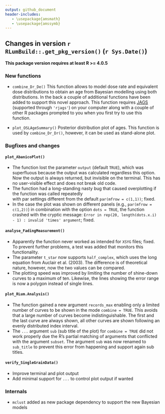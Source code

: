 ```yaml
---
output: github_document
header-includes:
   - \usepackage{amsmath}
   - \usepackage{amssymb}
---
```

<!-- NEWS.md was auto-generated by NEWS.Rmd. Please DO NOT edit by hand!-->

## Changes in version `r RLumBuild::.get_pkg_version()` (`r Sys.Date()`)

**This package version requires at least R >= 4.0.5**

### New functions
* `combine_Dr_De()` This function allows to model dose rate and equivalent dose distributions 
to obtain an age from Bayesian modelling using both distributions. In the back a couple of 
additional functions have been added to support this novel approach. This function requires [JAGS](https://mcmc-jags.sourceforge.io) (supported through `'rjags'`) on your computer along with a 
couple of other R packages prompted to you when you first try to use this function. 

* `plot_OSLAgeSummary()` Posterior distribution plot of ages. This function is used by `combine_Dr_Dr()`, however, it can be used as stand-alone plot.

### Bugfixes and changes
#### `plot_AbanicoPlot()`
* The function lost the parameter `output` (default `TRUE`), which was superfluous because
the output was calculated regardless this option. Now the output is always returned, but invisible 
on the terminal. This has no user-visible effect and does not break old code.
* The function had a long-standing nasty bug that caused overplotting if the function was called repeatedly  
with par settings different from the default `par(mfrow = c(1,1))`; fixed. 
* In the case the plot was shown on different panels (e.g., `par(mfrow = c(1,2))`) in 
combination with the option `dots = TRUE`, the function crashed with the cryptic message:
`Error in rep(20, length(dots.x.i) - 1) : invalid 'times' argument`; fixed.

#### `analyse_FadingMeasurement()`
* Apparently the function never worked as intended for `XSYG` files; fixed. 
To prevent further problems, a test was added that monitors this functionality.
* The parameter `t_star` now supports `half_complex`, which uses the long equation
from Auclair et al. (2003). The difference is of theoretical nature, however, now 
the two values can be compared.
* The plotting speed was improved by limiting the number of shine-down curves to a maximum
of ten. Likewise, the lines showing the error range is now a polygon instead of single 
lines.

#### `plot_RLum.Analysis()`
* The function gained a new argument `records_max` enabling only a limited number of curves
to be shown in the mode `combine = TRUE`. This avoids that a large number of curves become indistinguishable. 
The first and the last curve are always shown, all other curves are shown following an evenly distributed index 
interval. 
* The `...` argument `sub` (sub title of the plot) for `combine = TRUE` did not work properly due the R's partial matching
of arguments that conflicted with the argument `subset`. The argument `sub` was now renamed to 
`sub_title` to prevent this error from happening and support again sub titles. 

#### `verify_SingleGrainData()`
* Improve terminal and plot output
* Add minimal support for `...` to control plot output if wanted

### Internals
* `mclust` added as new package dependency to support the new Bayesian models 
